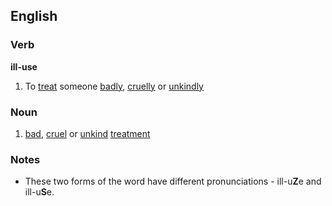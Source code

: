 ==English==
===Verb===
'''ill-use'''
# To [[treat]] someone [[badly]], [[cruelly]] or [[unkindly]]
===Noun===
{{en-noun|-}}
# [[bad]], [[cruel]] or [[unkind]] [[treatment]]
===Notes===
*These two forms of the word have different pronunciations - ill-u'''Z'''e and ill-u'''S'''e.